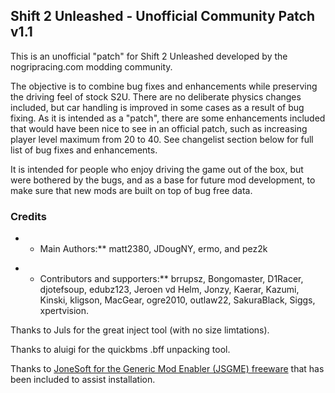 == Shift 2 Unleashed - Unofficial Community Patch v1.1 ==

This is an unofficial "patch" for Shift 2 Unleashed developed by the nogripracing.com modding community.

The objective is to combine bug fixes and enhancements while preserving the driving feel of stock S2U. There are no deliberate physics changes included, but car handling is improved in some cases as a result of bug fixing. As it is intended as a "patch", there are some enhancements included that would have been nice to see in an official patch, such as increasing player level maximum from 20 to 40. See changelist section below for full list of bug fixes and enhancements.

It is intended for people who enjoy driving the game out of the box, but were bothered by the bugs, and as a base for future mod development, to make sure that new mods are built on top of bug free data.

=== Credits ===

**Main Authors:** matt2380, JDougNY, ermo, and pez2k

**Contributors and supporters:** brrupsz, Bongomaster, D1Racer, djotefsoup, edubz123, Jeroen vd Helm, Jonzy, Kaerar, Kazumi, Kinski, kligson, MacGear, ogre2010, outlaw22, SakuraBlack, Siggs, xpertvision.

Thanks to Juls for the great inject tool (with no size limtations).

Thanks to aluigi for the quickbms .bff unpacking tool.

Thanks to [[http://www.users.on.net/~jscones/software/products-jsgme.html|JoneSoft for the Generic Mod Enabler (JSGME) freeware]] that has been included to assist installation.